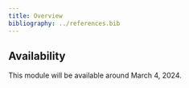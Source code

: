 ```yaml
---
title: Overview
bibliography: ../references.bib
---
```


::: {.callout-caution}
## Availability

This module will be available around March 4, 2024.
:::